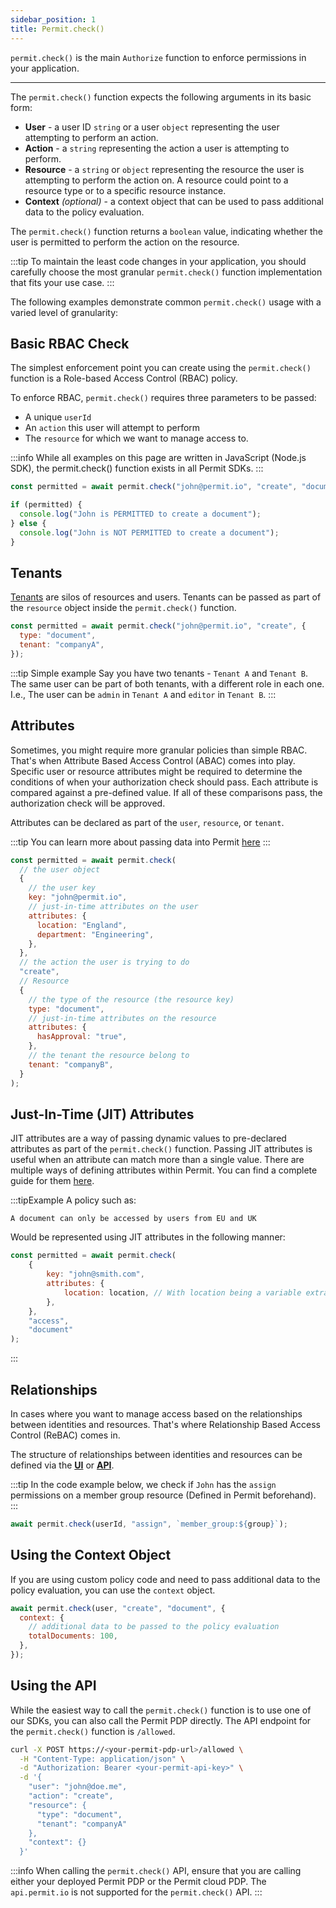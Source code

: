 ```yaml
---
sidebar_position: 1
title: Permit.check()
---
```


`permit.check()` is the main `Authorize` function to enforce permissions in your application.

---

The `permit.check()` function expects the following arguments in its basic form:
* **User** - a user ID `string` or a user `object` representing the user attempting to perform an action.
* **Action** - a `string` representing the action a user is attempting to perform.
* **Resource** - a `string` or `object` representing the resource the user is attempting to perform the action on. A resource could point to a resource type or to a specific resource instance.
* **Context** *(optional)* - a context object that can be used to pass additional data to the policy evaluation.

The `permit.check()` function returns a `boolean` value, indicating whether the user is permitted to perform the action on the resource.

:::tip
To maintain the least code changes in your application, you should carefully choose the most granular `permit.check()` function implementation that fits your use case.
:::

The following examples demonstrate common `permit.check()` usage with a varied level of granularity:

## Basic RBAC Check

The simplest enforcement point you can create using the `permit.check()` function is a Role-based Access Control (RBAC) policy.

To enforce RBAC, `permit.check()` requires three parameters to be passed:

- A unique `userId`
- An `action` this user will attempt to perform
- The `resource` for which we want to manage access to.

:::info
While all examples on this page are written in JavaScript (Node.js SDK), the permit.check() function exists in all Permit SDKs.
:::

```js
const permitted = await permit.check("john@permit.io", "create", "document");

if (permitted) {
  console.log("John is PERMITTED to create a document");
} else {
  console.log("John is NOT PERMITTED to create a document");
}
```

## Tenants

[Tenants](/overview/glossary#tenant) are silos of resources and users.
Tenants can be passed as part of the `resource` object inside the `permit.check()` function.

```js
const permitted = await permit.check("john@permit.io", "create", {
  type: "document",
  tenant: "companyA",
});
```

:::tip Simple example
Say you have two tenants - `Tenant A` and `Tenant B`. The same user can be part of both tenants, with a different role in each one.
I.e., The user can be `admin` in `Tenant A` and `editor` in `Tenant B`.
:::

## Attributes

Sometimes, you might require more granular policies than simple RBAC. That's when Attribute Based Access Control (ABAC) comes into play.
Specific user or resource attributes might be required to determine the conditions of when your authorization check should pass.
Each attribute is compared against a pre-defined value. If all of these comparisons pass, the authorization check will be approved. 

Attributes can be declared as part of the `user`, `resource`, or `tenant`. 

:::tip
You can learn more about passing data into Permit [here](/how-to/manage-data/loading-data/)
:::

```js
const permitted = await permit.check(
  // the user object
  {
    // the user key
    key: "john@permit.io",
    // just-in-time attributes on the user
    attributes: {
      location: "England",
      department: "Engineering",
    },
  },
  // the action the user is trying to do
  "create",
  // Resource
  {
    // the type of the resource (the resource key)
    type: "document",
    // just-in-time attributes on the resource
    attributes: {
      hasApproval: "true",
    },
    // the tenant the resource belong to
    tenant: "companyB",
  }
);
```

## Just-In-Time (JIT) Attributes

JIT attributes are a way of passing dynamic values to pre-declared attributes as part of the `permit.check()` function.
Passing JIT attributes is useful when an attribute can match more than a single value. 
There are multiple ways of defining attributes within Permit. You can find a complete guide for them [here](/how-to/manage-data/loading-data). 

:::tipExample
A policy such as:
```
A document can only be accessed by users from EU and UK
```
Would be represented using JIT attributes in the following manner:  
```js
const permitted = await permit.check(
    {
        key: "john@smith.com",
        attributes: {
            location: location, // With location being a variable extracted from your logged user
        },
    },
    "access",
    "document"
);
```
:::

## Relationships

In cases where you want to manage access based on the relationships between identities and resources. That's where Relationship Based Access Control (ReBAC) comes in.

The structure of relationships between identities and resources can be defined via the **[UI](/how-to/build-policies/rebac/building-rebac-policies)** or **[API](/api/rebac/rebac-api-calls)**.

:::tip
In the code example below, we check if `John` has the `assign` permissions on a member group resource (Defined in Permit beforehand).
:::

```javascript
await permit.check(userId, "assign", `member_group:${group}`);
```

## Using the Context Object

If you are using custom policy code and need to pass additional data to the policy evaluation, you can use the `context` object.

```js
await permit.check(user, "create", "document", {
  context: {
    // additional data to be passed to the policy evaluation
    totalDocuments: 100,
  },
});
```

## Using the API

While the easiest way to call the `permit.check()` function is to use one of our SDKs, you can also call the Permit PDP directly.
The API endpoint for the `permit.check()` function is `/allowed`.

```bash
curl -X POST https://<your-permit-pdp-url>/allowed \
  -H "Content-Type: application/json" \
  -d "Authorization: Bearer <your-permit-api-key>" \
  -d '{
    "user": "john@doe.me",
    "action": "create",
    "resource": {
      "type": "document",
      "tenant": "companyA"
    },
    "context": {}
  }'
```


:::info
When calling the `permit.check()` API, ensure that you are calling either your deployed Permit PDP or the Permit cloud PDP. The `api.permit.io` is not supported for the `permit.check()` API.
:::
